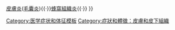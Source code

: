{{Navbox
 | name  = Skin and subcutaneous tissue symptoms and signs
| title = [[症狀]]及[[醫學徵象|徵象]]: [[皮膚]]及[[皮下組織]] ([[ICD-10 第十八章：症状、体征和临床与实验室异常所见|R20–R23]], [[ICD-9編碼780-799列表：症狀，體徵和不明確的條件|782]])
 | state = {{{state<includeonly>|autocollapse</includeonly>}}}
 | tracking = <includeonly>no</includeonly>
 | listclass = hlist

 | group1 = 皮膚感覺干擾/<br />{{le|體感障礙|Somatosensory disorder|軀體感覺障礙}}
 | list1 =
* [[感觉减退]]
* {{le|感覺異常|Paresthesia}}
** {{le|蟻走感|Formication}}
* {{le|感覺過敏|Hyperesthesia}}

* {{le|痛覺減退|Hypoalgesia}}
* {{le|痛覺過敏|Hyperalgesia}}

 | group2 = 循環
 | list2 =
* [[發紺]]
* {{le|皮膚蒼白|Pallor}}/{{le|青斑（皮膚）|Livedo|青斑}}
** {{le|網狀青斑|Livedo reticularis}}
* {{le|紅潮（生理學）|Flushing (physiology)|臉或皮膚汎紅潮}}
* [[瘀點]]

 | group3 = [[水肿]]
 | list3 =
* [[外週性水腫]]
* {{le|全身性水腫|Anasarca}}

 | group4 = 其它
 | list4 =
* [[疹]]
* {{le|脫屑|Desquamation}}
* [[皮膚病|硬結]]
* [[汗液]]
* [[水肿]]
** {{le|頸部腫塊|Neck mass}}

 | group5 = [[皮膚]]
 | list5 =
* {{le|阿斯伯漢森徵|Asboe-Hansen sign|水皰延伸症狀}}
* {{le|奧斯派茲徵|Auspitz's sign|點狀出血症狀}}
* {{le|博爾薩里徵|Borsari's sign|皮膚變色症狀}}
* {{le|布雷曼徵|Braverman's sign|指甲周圍血管擴張症狀}}
* {{le|克羅徵|Crowe sign|腋窩雀斑為神經纖維瘤病的一種診斷標準}}
* {{le|丹妮-摩根褶皺|Dennie–Morgan fold|眼眶下皺紋症狀}}
* {{le|達里爾徵|Darier's sign|皮膚腫癢紅症狀}}
* {{le|淺凹徵|Fitzpatrick's sign|皮膚側向壓力形成凹陷症狀}}(菲茨帕特里克氏徵)
* {{le|菜花狀皮膚乳頭瘤病|Florid cutaneous papillomatosis|皮膚乳頭狀瘤症狀}}(FCP)
* [[皮肌炎]]
* {{le|哈欽森徵|Hutchinson's sign|梅毒影響瞳孔角膜鼻頭指甲症狀}}
* {{le|珍妮威損害病變|Janeway lesion|亞急性心內膜炎在手掌或腳底出現的紅斑或出血性黃斑症狀}}
* {{le|克爾徵|Kerr's sign|脊髓病變時相應皮膚紋理產生病變症狀}}
* {{le|寇柏納現象|Koebner phenomenon|皮膚的外傷處好發牛皮癬等乾癬症狀}}
* {{le|柯氏斑|Koplik's spots|口腔頰側黏膜出現之繞有紅暈的斑點}}
* {{le|萊瑟特萊特徵|Leser–Trélat sign|內臟腫瘤的外在皮膚病變}}
* [[尼氏征]]
* {{le|巴氏線|Pastia's lines|出現在皮膚皺褶處色素暗沉的線條}}
* {{le|羅素徵|Russell's sign|自我誘發嘔吐造成指關節或手背上形成老繭(非絕對形成)}}
* {{le|威克姆纹|Wickham striae|口腔內出現扁平苔癬之灰白黃棕等色的條紋症狀}}(韋克漢氏紋)
* {{le|沃爾夫同位素反應|Wolf's isotopic response|皮膚病重新產生症狀}}
* {{le|門羅微膿腫|Munro's microabscess|牛皮癬影響表皮角質層膿腫症狀}}

 | group6 = [[指甲]]
 | list6 =
* [[米氏線]]
* {{le|博氏線|Beau's lines|指甲出現橫溝症狀}}
* {{le|米瑞克指甲|Muehrcke's nails|甲床出現白色橫紋症狀}}(米瑞克線)
* {{le|特里指甲徵|Terry's nails|肝病影響指甲症狀}}

| belowstyle =  
| below = 參見：[[皮膚病]]{{·}}[[皮膚炎]]([[毛囊炎]]){{·}}[[蜂窩組織炎]]{{·}}{{le|汗腺炎|Hidradenitis}}
}}<noinclude>
{{collapsible option}}
[[Category:医学症状和体征模板]]
[[Category:症狀和體徵：皮膚和皮下組織]]
</noinclude>